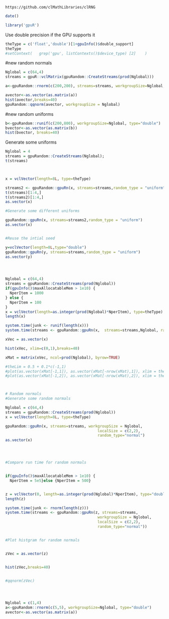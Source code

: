 <!--
%\VignetteEngine{knitr::knitr}
%\VignetteIndexEntry{Random uniform}
-->


`https://github.com/clMathLibraries/clRNG`



```r
date()
```


```r
library('gpuR')
```

Use double precision if the GPU supports it
```r
theType = c('float','double')[1+gpuInfo()$double_support]
theType
#setContext(   grep('gpu', listContexts()$device_type) [2]    )
```


#new random normals
```r
Nglobal = c(64,4)
streams = gpuR::vclMatrix(gpuRandom::CreateStreams(prod(Nglobal)))

a<-gpuRandom::rnorm(c(200,200), streams=streams, workgroupSize=Nglobal, type="double")

avector<-as.vector(as.matrix(a))
hist(avector,breaks=40)
gpuRandom::qqnorm(avector, workgroupSize = Nglobal)

```

#new random uniforms
```r
b<-gpuRandom::runif(c(200,800), workgroupSize=Nglobal, type="double")
bvector<-as.vector(as.matrix(b))
hist(bvector, breaks=40)
```


















Generate some uniforms
```r
Nglobal = 4
streams = gpuRandom::CreateStreams(Nglobal);
t(streams)



x = vclVector(length=8L, type=theType)

streams2 <- gpuRandom::gpuRn(x, streams=streams,random_type = "uniform")
t(streams)[1:4,]
t(streams2)[1:4,]
as.vector(x)

#Generate some different uniforms

gpuRandom::gpuRn(x, streams=streams2,random_type = "uniform")
as.vector(x)


#Reuse the intial seed

y=vclVector(length=8L,type="double")
gpuRandom::gpuRn(y, streams=streams,random_type = "uniform")
as.vector(y)




Nglobal = c(64,4)
streams = gpuRandom::CreateStreams(prod(Nglobal))
if(gpuInfo()$maxAllocatableMem > 1e10) {
  NperItem = 1000
} else {
  NperItem = 100
}
x = vclVector(length=as.integer(prod(Nglobal)*NperItem), type=theType)
length(x)

system.time(junk <- runif(length(x)))
system.time(streams <- gpuRandom::gpuRn(x,  streams=streams,Nglobal, random_type = "uniform"))

xVec = as.vector(x)

hist(xVec, xlim=c(0,1),breaks=40)

xMat = matrix(xVec, ncol=prod(Nglobal), byrow=TRUE)

#theLim = 0.5 + 0.1*c(-1,1)
#plot(as.vector(xMat[-1,1]), as.vector(xMat[-nrow(xMat),1]), xlim = theLim, ylim=theLim, pch='.')
#plot(as.vector(xMat[-1,2]), as.vector(xMat[-nrow(xMat),2]), xlim = theLim, ylim=theLim, pch='.')



# Random normals
#Generate some random normals

Nglobal = c(64,4)
streams = gpuRandom::CreateStreams(prod(Nglobal))
x = vclVector(length=8L, type=theType)

gpuRandom::gpuRn(x, streams=streams, workgroupSize = Nglobal,
                                         localSize = c(2,2),
                                         random_type="normal")
as.vector(x)




#Compare run time for random normals


if(gpuInfo()$maxAllocatableMem > 1e10) {
  NperItem = 5e5}else {NperItem = 500}


z = vclVector(0, length=as.integer(prod(Nglobal)*NperItem), type="double")
length(z)

system.time(junk <- rnorm(length(z)))
system.time(streams <- gpuRandom::gpuRn(z, streams=streams, 
                                         workgroupSize = Nglobal,
                                         localSize = c(2,2),
                                         random_type="normal"))


#Plot histgram for random normals


zVec = as.vector(z)


hist(zVec,breaks=40)


#qqnorm(zVec)




Nglobal = c(1,4)
a<-gpuRandom::rnorm(c(5,5), workgroupSize=Nglobal, type="double")
avector<-as.vector(as.matrix(a))
```




